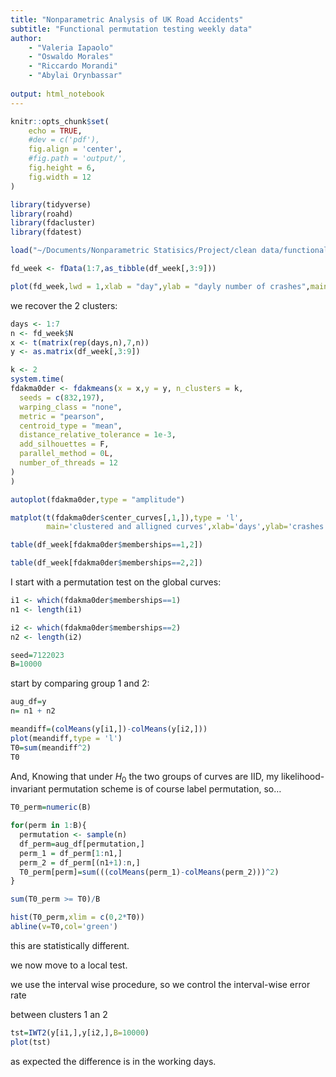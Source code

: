 ```yaml
---
title: "Nonparametric Analysis of UK Road Accidents"
subtitle: "Functional permutation testing weekly data"
author:
    - "Valeria Iapaolo"
    - "Oswaldo Morales"
    - "Riccardo Morandi"
    - "Abylai Orynbassar"
    
output: html_notebook
---
```


```r
knitr::opts_chunk$set(
    echo = TRUE,
    #dev = c('pdf'),
    fig.align = 'center',
    #fig.path = 'output/',
    fig.height = 6,
    fig.width = 12
)
```

```r
library(tidyverse)
library(roahd)
library(fdacluster)
library(fdatest)
```

```r
load("~/Documents/Nonparametric Statisics/Project/clean data/functional/df_week.RData")
```

```r
fd_week <- fData(1:7,as_tibble(df_week[,3:9]))
```

```r
plot(fd_week,lwd = 1,xlab = "day",ylab = "dayly number of crashes",main = "dayly crashes in each week")
```

we recover the 2 clusters:

```r
days <- 1:7
n <- fd_week$N
x <- t(matrix(rep(days,n),7,n))
y <- as.matrix(df_week[,3:9])
```

```r
k <- 2
system.time(
fdakma0der <- fdakmeans(x = x,y = y, n_clusters = k,
  seeds = c(832,197),
  warping_class = "none",
  metric = "pearson",
  centroid_type = "mean",
  distance_relative_tolerance = 1e-3,
  add_silhouettes = F,
  parallel_method = 0L,
  number_of_threads = 12
)
)
```

```r
autoplot(fdakma0der,type = "amplitude")
```

```r
matplot(t(fdakma0der$center_curves[,1,]),type = 'l',
        main='clustered and alligned curves',xlab='days',ylab='crashes', col = 1:5,lwd = 3)
```

```r
table(df_week[fdakma0der$memberships==1,2])
```

```r
table(df_week[fdakma0der$memberships==2,2])
```

I start with a permutation test on the global curves:

```r
i1 <- which(fdakma0der$memberships==1)
n1 <- length(i1)

i2 <- which(fdakma0der$memberships==2)
n2 <- length(i2)
```

```r
seed=7122023
B=10000
```

start by comparing group 1 and 2:

```r
aug_df=y
n= n1 + n2 

meandiff=(colMeans(y[i1,])-colMeans(y[i2,]))
plot(meandiff,type = 'l')
T0=sum(meandiff^2)
T0
```

And, Knowing that under $H_0$ the two groups of curves are IID, my likelihood-invariant permutation scheme is of course label permutation, so...

```r
T0_perm=numeric(B)

for(perm in 1:B){
  permutation <- sample(n)
  df_perm=aug_df[permutation,]
  perm_1 = df_perm[1:n1,] 
  perm_2 = df_perm[(n1+1):n,] 
  T0_perm[perm]=sum(((colMeans(perm_1)-colMeans(perm_2)))^2)
}

sum(T0_perm >= T0)/B

hist(T0_perm,xlim = c(0,2*T0))
abline(v=T0,col='green')
```

this are statistically different.

we now move to a local test.

we use the interval wise procedure, so we control the interval-wise error rate

between clusters 1 an 2

```r
tst=IWT2(y[i1,],y[i2,],B=10000)
plot(tst)
```

as expected the difference is in the working days.